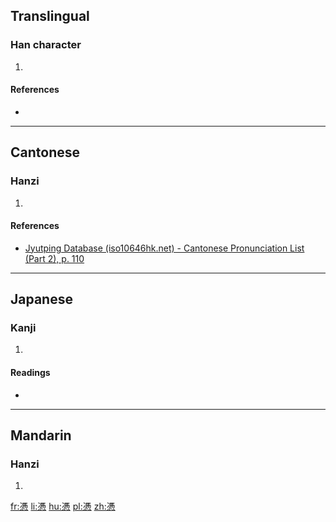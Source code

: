 ==Translingual==

===Han character===
{{Han char|rn=61|rad=心|as=11|sn=14|four=|canj=ITP|ids=⿱𠗦心}}

# {{defn|Han|sort=心11}}

====References====
* {{Han ref|kx=0401.190|dkj=11164|dj=0741.080|hdz=42343.120|uh=617F|ud=24959}}

----

==Cantonese==

===Hanzi===
{{yue-hanzi|jyut=[[pang4]]|y=pang4}}

# {{defn|lang=yue|sort=心11}}

====References====
* [http://www.iso10646hk.net/jp/document/download.jsp Jyutping Database (iso10646hk.net) - Cantonese Pronunciation List (Part 2), p. 110]

----

==Japanese==

===Kanji===
{{ja-kanji|grade=|rs=心11}}

# {{defn|lang=ja|sort=心11}}

====Readings====
* {{ja-readings|on=[[ひょう]] (hyō)|kun=[[つく]] (tsuku)}}

----

==Mandarin==

===Hanzi===
{{cmn-hanzi|pin=[[píng]] ([[ping2]])|wg=p'ing<sup>2</sup>}}

# {{defn|lang=cmn|sort=心11}}

[[fr:慿]]
[[li:慿]]
[[hu:慿]]
[[pl:慿]]
[[zh:慿]]